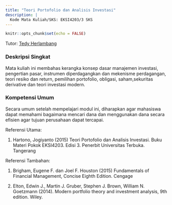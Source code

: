 ```yaml
---
title: "Teori Portofolio dan Analisis Investasi"
description: |
  Kode Mata Kuliah/SKS: EKSI4203/3 SKS
---
```


```r
knitr::opts_chunk$set(echo = FALSE)
```
Tutor: [Tedy Herlambang](https://bangtedy.github.io)

### Deskripsi Singkat

Mata kuliah ini membahas kerangka konsep dasar manajemen investasi, pengertian pasar, instrumen diperdagangkan dan mekenisme perdagangan, teori resiko dan return, pemilihan portofolio, obligasi, saham,sekuritas derivative dan teori investasi modern.

### Kompetensi Umum

Secara umum setelah mempelajari modul ini, diharapkan agar mahasiswa dapat memahami bagaimana mencari dana dan menggunakan dana secara efisien agar tujuan perusahaan dapat tercapai.


Referensi Utama:

1. Hartono, Jogiyanto (2015) Teori Portofolio dan Analisis Investasi. Buku Materi Pokok EKSI4203. Edisi 3. Penerbit Universitas Terbuka. Tangerang

Referensi Tambahan:

1. Brigham, Eugene F. dan Joel F. Houston (2015) Fundamentals of Financial Management,
Concise Eighth Edition. Cengage

2. Elton, Edwin J., Martin J. Gruber, Stephen J. Brown, William N. Goetzmann (2014). Modern portfolio theory and investment analysis, 9th edition. Wiley.